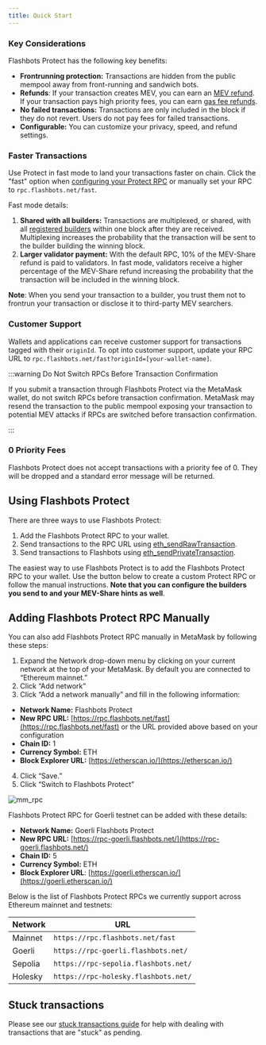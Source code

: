 ```yaml
---
title: Quick Start
---
```



### Key Considerations

Flashbots Protect has the following key benefits:

- **Frontrunning protection:** Transactions are hidden from the public mempool away from front-running and sandwich bots.
- **Refunds**: If your transaction creates MEV, you can earn an [MEV refund](/flashbots-protect/mev-refunds). If your transaction pays high priority fees, you can earn [gas fee refunds](/flashbots-protect/gas-fee-refunds).
- **No failed transactions:** Transactions are only included in the block if they do not revert. Users do not pay fees for failed transactions.
- **Configurable:** You can customize your privacy, speed, and refund settings.

### Faster Transactions

Use Protect in fast mode to land your transactions faster on chain. Click the "fast" option when [configuring your Protect RPC](/flashbots-protect/quick-start#using-flashbots-protect) or manually set your RPC to `rpc.flashbots.net/fast`.

Fast mode details:

1. **Shared with all builders:** Transactions are multiplexed, or shared, with all [registered builders](https://github.com/flashbots/dowg/blob/main/builder-registrations.json) within one block after they are received. Multiplexing increases the probability that the transaction will be sent to the builder building the winning block.
2. **Larger validator payment:** With the default RPC, 10% of the MEV-Share refund is paid to validators. In fast mode, validators receive a higher percentage of the MEV-Share refund increasing the probability that the transaction will be included in the winning block.

**Note**: When you send your transaction to a builder, you trust them not to frontrun your transaction or disclose it to third-party MEV searchers.

### Customer Support

Wallets and applications can receive customer support for transactions tagged with their `originId`. To opt into customer support, update your RPC URL to `rpc.flashbots.net/fast?originId=[your-wallet-name]`.

:::warning Do Not Switch RPCs Before Transaction Confirmation

If you submit a transaction through Flashbots Protect via the MetaMask wallet, do not switch RPCs before transaction confirmation. MetaMask may resend the transaction to the public mempool exposing your transaction to potential MEV attacks if RPCs are switched before transaction confirmation.

:::

### 0 Priority Fees

Flashbots Protect does not accept transactions with a priority fee of 0. They will be dropped and a standard error message will be returned.

## Using Flashbots Protect

There are three ways to use Flashbots Protect:

1. Add the Flashbots Protect RPC to your wallet.
2. Send transactions to the RPC URL using [eth_sendRawTransaction](https://docs.alchemy.com/reference/eth-sendrawtransaction).
3. Send transactions to Flashbots using [eth_sendPrivateTransaction](/flashbots-protect/additional-documentation/eth-sendPrivateTransaction).

The easiest way to use Flashbots Protect is to add the Flashbots Protect RPC to your wallet. Use the button below to create a custom Protect RPC or follow the manual instructions. **Note that you can configure the builders you send to and your MEV-Share hints as well**.

<ProtectButton />

## Adding Flashbots Protect RPC Manually

You can also add Flashbots Protect RPC manually in MetaMask by following these steps:

1. Expand the Network drop-down menu by clicking on your current network at the top of your MetaMask. By default you are connected to “Ethereum mainnet.”
2. Click “Add network”
3. Click “Add a network manually” and fill in the following information:

- **Network Name:** Flashbots Protect
- **New RPC URL:** [https://rpc.flashbots.net/fast](https://rpc.flashbots.net/fast) or the URL provided above based on your configuration
- **Chain ID:** 1
- **Currency Symbol:** ETH
- **Block Explorer URL:** [https://etherscan.io/](https://etherscan.io/)

4. Click “Save.”
5. Click “Switch to Flashbots Protect”

![mm_rpc](/img/mm_rpc.jpg)

Flashbots Protect RPC for Goerli testnet can be added with these details:

- **Network Name:** Goerli Flashbots Protect
- **New RPC URL:** [https://rpc-goerli.flashbots.net/](https://rpc-goerli.flashbots.net/)
- **Chain ID:** 5
- **Currency Symbol:** ETH
- **Block Explorer URL**: [https://goerli.etherscan.io/](https://goerli.etherscan.io/)

Below is the list of Flashbots Protect RPCs we currently support across Ethereum mainnet and testnets:

| Network | URL                                  |
| ------- | ------------------------------------ |
| Mainnet | `https://rpc.flashbots.net/fast`     |
| Goerli  | `https://rpc-goerli.flashbots.net/`  |
| Sepolia | `https://rpc-sepolia.flashbots.net/` |
| Holesky | `https://rpc-holesky.flashbots.net/` |

## Stuck transactions

Please see our [stuck transactions guide](/flashbots-protect/stuck_transactions) for help with dealing with transactions that are "stuck" as pending.
